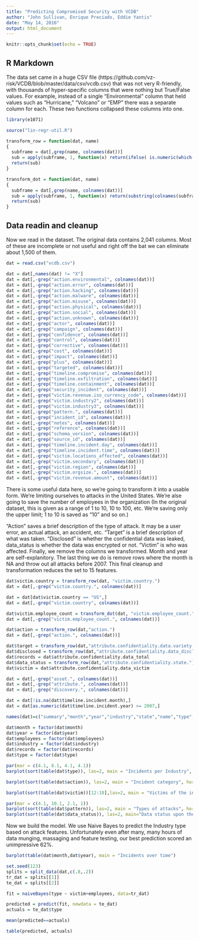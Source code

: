 ---
title: "Predicting Compromised Security with VCDB"
author: "John Sullivan, Enrique Preciado, Eddie Yantis"
date: "May 14, 2016"
output: html_document
---

```{r setup, include=FALSE}
knitr::opts_chunk$set(echo = TRUE)
```

## R Markdown

The data set came in a huge CSV file (https://github.com/vz-risk/VCDB/blob/master/data/csv/vcdb.csv) that was not very R-friendly, with thousands of hyper-specific columns that were nothing but True/False values. For example, instead of a single "Environmental" column that held values such as "Hurricane," "Volcano" or "EMP" there was a separate column for each. These two functions collapsed these columns into one.

```{r functions}

library(e1071)

source("lin-regr-util.R")

transform_row = function(dat, name)
{
  subframe = dat[,grep(name, colnames(dat))]
  sub = apply(subframe, 1, function(x) return(ifelse( is.numeric(which(x == TRUE)), substring(colnames(subframe)[which(x == TRUE)], nchar(name) + 1), NA)))
  return(sub)
}

transform_dot = function(dat, name)
{
  subframe = dat[,grep(name, colnames(dat))]
  sub = apply(subframe, 1, function(x) return(substring(colnames(subframe)[which(x == TRUE)], regexpr("\\.[^\\.]*$", colnames(subframe)[which(x == TRUE)]) + 1)))
  return(sub)
}

```

## Data readin and cleanup

Now we read in the dataset. The original data contains 2,041 columns. Most of these are incomplete or not useful and right off the bat we can eliminate about 1,500 of them. 


```{r cleanup}

dat = read.csv("vcdb.csv")

dat = dat[,names(dat) != "X"]
dat = dat[,-grep("action.environmental", colnames(dat))]
dat = dat[,-grep("action.error", colnames(dat))]
dat = dat[,-grep("action.hacking", colnames(dat))]
dat = dat[,-grep("action.malware", colnames(dat))]
dat = dat[,-grep("action.misuse", colnames(dat))]
dat = dat[,-grep("action.physical", colnames(dat))]
dat = dat[,-grep("action.social", colnames(dat))]
dat = dat[,-grep("action.unknown", colnames(dat))]
dat = dat[,-grep("actor", colnames(dat))]
dat = dat[,-grep("campaign", colnames(dat))]
dat = dat[,-grep("confidence", colnames(dat))]
dat = dat[,-grep("control", colnames(dat))]
dat = dat[,-grep("corrective", colnames(dat))]
dat = dat[,-grep("cost", colnames(dat))]
dat = dat[,-grep("impact", colnames(dat))]
dat = dat[,-grep("plus", colnames(dat))]
dat = dat[,-grep("targeted", colnames(dat))]
dat = dat[,-grep("timeline.compromise", colnames(dat))]
dat = dat[,-grep("timeline.exfiltration", colnames(dat))]
dat = dat[,-grep("timeline.containment", colnames(dat))]
dat = dat[,-grep("security_incident", colnames(dat))]
dat = dat[,-grep("victim.revenue.iso_currency_code", colnames(dat))]
dat = dat[,-grep("victim.industry2", colnames(dat))]
dat = dat[,-grep("victim.industry3", colnames(dat))]
dat = dat[,-grep("pattern.", colnames(dat))]
dat = dat[,-grep("incident_id", colnames(dat))]
dat = dat[,-grep("notes", colnames(dat))]
dat = dat[,-grep("reference", colnames(dat))]
dat = dat[,-grep("schema_version", colnames(dat))]
dat = dat[,-grep("source_id", colnames(dat))]
dat = dat[,-grep("timeline.incident.day", colnames(dat))]
dat = dat[,-grep("timeline.incident.time", colnames(dat))]
dat = dat[,-grep("victim.locations_affected", colnames(dat))]
dat = dat[,-grep("victim.secondary", colnames(dat))]
dat = dat[,-grep("victim.region", colnames(dat))]
dat = dat[,-grep("victim.orgsize.", colnames(dat))]
dat = dat[,-grep("victim.revenue.amount", colnames(dat))]

```


There is some useful data here, so we're going to transform it into a usable form. We're limiting ourselves to attacks in the United States. We're alse going to save the number of employees in the organization (In the original dataset, this is given as a range of 1 to 10, 10 to 100, etc. We're saving only the upper limit; 1 to 10 is saved as "10" and so on.)

"Action" saves a brief description of the type of attack. It may be a user error, an actual attack, an accident, etc. "Target" is a brief description of what was taken. "Disclosed" is whether the confidential data was leaked, data_status is whether the data was encrypted or not. "Victim" is who was affected. Finally, we remove the columns we transformed. Month and year are self-explanitory. The last thing we do is remove rows where the month is NA and throw out all attacks before 2007. This final cleanup and transformation reduces the set to 15 features.


```{r cleanup 2: electric boogaloo}

dat$victim.country = transform_row(dat, "victim.country.")
dat = dat[,-grep("victim.country.", colnames(dat))]

dat = dat[dat$victim.country == "US",]
dat = dat[,-grep("victim.country", colnames(dat))]

dat$victim.employee_count = transform_dot(dat, "victim.employee_count.")
dat = dat[,-grep("victim.employee_count.", colnames(dat))]

dat$action = transform_row(dat,"action.")
dat = dat[,-grep("action.", colnames(dat))]

dat$target = transform_row(dat,"attribute.confidentiality.data.variety.")
dat$disclosed = transform_row(dat,"attribute.confidentiality.data_disclosure.")
dat$records = dat$attribute.confidentiality.data_total
dat$data_status = transform_row(dat,"attribute.confidentiality.state.")
dat$victim = dat$attribute.confidentiality.data_victim

dat = dat[,-grep("asset.", colnames(dat))]
dat = dat[,-grep("attribute.", colnames(dat))]
dat = dat[,-grep("discovery.", colnames(dat))]

dat = dat[!is.na(dat$timeline.incident.month),]
dat = dat[as.numeric(dat$timeline.incident.year) >= 2007,]

names(dat)=c("summary","month","year","industry","state","name","type","pattern","employees","action","target","disclosed","records","data_status","victim")

dat$month = factor(dat$month)
dat$year = factor(dat$year)
dat$employees = factor(dat$employees)
dat$industry = factor(dat$industry)
dat$records = factor(dat$records)
dat$type = factor(dat$type)

par(mar = c(4.1, 8.1, 4.1, 4.1))
barplot(sort(table(dat$type)), las=2, main = "Incidents per Industry", horiz = TRUE, col = "firebrick")

barplot(sort(table(dat$action)), las=2, main = "Incident category", horiz = TRUE, col = "firebrick")

barplot(sort(table(dat$victim))[12:18],las=2, main = "Victims of the incidents", horiz = TRUE, col = "firebrick")

par(mar = c(4.1, 10.1, 2.1, 1))
barplot(sort(table(dat$pattern)), las=2, main = "Types of attacks", horiz = TRUE, col = "firebrick")
barplot(sort(table(dat$data_status)), las=2, main="Data status upon theft", horiz = TRUE, col = "firebrick")

```



Now we build the model. We use Naive Bayes to predict the Industry type based on attack features. Unfortunately even after many, many hours of data munging, massaging and feature testing, our best prediction scored an unimpressive 62%. 

```{r naive bayes is naive, message = FALSE}
barplot(table(dat$month,dat$year), main = "Incidents over time")

set.seed(123)
splits = split_data(dat,c(.8,.2))
tr_dat = splits[[1]]
te_dat = splits[[2]]

fit = naiveBayes(type ~ victim+employees, data=tr_dat)

predicted = predict(fit, newdata = te_dat)
actuals = te_dat$type

mean(predicted==actuals)

table(predicted, actuals)
```